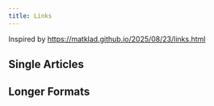 ```yaml
---
title: Links
---
```



Inspired by https://matklad.github.io/2025/08/23/links.html


## Single Articles

<LinkCard
  title="Move Your Bugs to the Left"
  href="https://samwho.dev/blog/move-your-bugs-to-the-left/"
  description="Nobody wants to fix bugs under time pressure. This article explains how to catch bugs early i.e. moving them to the left."
/>
<LinkCard
  title="Choosing our Preferences"
  href="https://ometer.com/preferences.html"
  description="A classic in the GNOME community. Find out why we should be mindful when deciding what should be a preference and what should just be hard-coded."
/>
<LinkCard
  title="How Can You Not Be Romantic About Programming?"
  href="https://thorstenball.com/blog/2020/09/08/how-can-you-not-be-romantic-about-programming/"
  description='I have nothing to add to the title.'
/>
<LinkCard
  title="Visual Design Rules You Can Safely Follow Every Time"
  href="https://anthonyhobday.com/sideprojects/saferules/"
  description="Visual design doesn't come easy to me. Practice and re-reading this page before starting a project makes it much easier for me."
/>
<LinkCard
  title="Build Your Own React"
  href="https://pomb.us/build-your-own-react/"
  description="Ever wondered how React works behind the scenes? Here you'll learn how do build your own React in ~300 lines of code."
/>
<LinkCard
  title="Fine-Grained Reactivity With Signals"
  href="https://docs.solidjs.com/advanced-concepts/fine-grained-reactivity"
  description="Apart from React, most modern web frameworks moved to signals in order to achieve fine-grained reactivity. This SolidJS article will give you a good mental model for how this works behind the scenes."
/>
<LinkCard
  title="Teach Yourself Computer Science"
  href="https://teachyourselfcs.com/"
  description=""
/>
<LinkCard
  title="Names Should Be Cute, Not Descriptive"
  href="https://ntietz.com/blog/name-your-projects-cutesy-things/"
  description=""
/>
<LinkCard
  title="Left to Right Programming"
  href="https://graic.net/p/left-to-right-programming"
  description=""
/>
<LinkCard
  title="The Power of Being New: A Proven Recipe for High Impact"
  href="https://hazelweakly.me/blog/the-power-of-being-new--a-proven-recipe-for-high-impact/"
  description=""
/>

## Longer Formats

<LinkCard
  title="Crafting Interpreters"
  href="https://www.craftinginterpreters.com/contents.html"
  description=""
/>
<LinkCard
  title="Bartosz Ciechanowski"
  href="https://ciechanow.ski/archives/"
  description=""
/>
<LinkCard
  title="The Feynman Lectures on Physics"
  href="https://www.feynmanlectures.caltech.edu/"
  description=""
/>
<LinkCard
  title="Operating Systems: Three Easy Pieces"
  href="https://pages.cs.wisc.edu/~remzi/OSTEP/"
  description=""
/>
<LinkCard
  title="Writing an OS in Rust"
  href="https://os.phil-opp.com/"
  description=""
/>
<LinkCard
  title="Fundamentals of Data Visualization"
  href="https://clauswilke.com/dataviz/"
  description=""
/>
<LinkCard
  title="PhD Thesis by Eelco Dolstra -- Creator of Nix"
  href="https://edolstra.github.io/pubs/phd-thesis.pdf"
  description=""
/>
